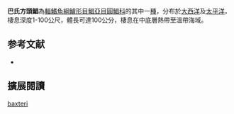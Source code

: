 {{Speciesbox
| status = NE
| status_system = IUCN3.1
| image = 
| genus = Cubiceps
| species = baxteri
| authority = [[McCulloch|McCulloch]], 1923
| synonyms = 
}}

'''巴氏方頭鯧'''為[[輻鰭魚綱|輻鰭魚綱]][[鱸形目|鱸形目]][[鯧亞目|鯧亞目]][[圓鯧科|圓鯧科]]的其中一[[種|種]]，分布於[[大西洋|大西洋]]及[[太平洋|太平洋]]，棲息深度1-100公尺，體長可達100公分，棲息在中底層熱帶至溫帶海域。

== 参考文献 ==
{{reflist}}
*{{FishBase_species|genus=Cubiceps|species=baxteri|year=2012|month=7}}

== 擴展閱讀 == 
{{refbegin}}
{{wikispecies-inline|Cubiceps baxteri|巴氏方頭鯧}}
{{refend}}
{{Taxonbar|from=Q3917645}}

[[Category:方頭鯧屬|baxteri]]


{{鱸形目小作品}}